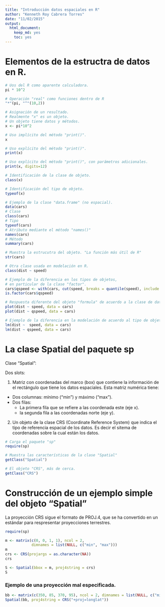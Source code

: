```yaml
---
title: "Introducción datos espaciales en R"
author: "Kenneth Roy Cabrera Torres"
date: "11/02/2015"
output:
  html_document:
    keep_md: yes
    toc: yes
---
```


# Elementos de la estructra de datos en R.

```r
# Uos del R como aparente calculadora.
pi * 10^2

# Operación "real" como funciones dentro de R
"*"(pi, "^"(10,2))

# Asignación de un resultado. 
# Realmente "x" es un objeto.
# Un objeto tiene datos y métodos.
x <- pi*10^2

# Uso implícito del método "print()".
x

# Uso explícito del método "print()".
print(x)

# Uso explícito del método "print()", con parámetros adicionales.
print(x, digits=12)

# Identificación de la clase de objeto.
class(x)

# Identificación del tipo de objeto.
typeof(x)

# Ejemplo de la clase "data.frame" (no espacial).
data(cars)
# Clase
class(cars)
# Tipo
typeof(cars)
# Atributo mediante el método "names()"
names(cars)
# Método
summary(cars)

# Muestra la estrucutra del objeto. "La función más útil de R"
str(cars)

# Otra clase usada en modelación en R.
class(dist ~ speed)

# Ejemplo de la diferencia en los tipos de objetos,
# en particular de la clase "factor".
cars$qspeed <- with(cars, cut(speed, breaks = quantile(speed), include.lowest = TRUE))
is.factor(cars$qspeed)

# Respuesta diferente del objeto "formula" de acuerdo a la clase de datos.
plot(dist ~ speed, data = cars)
plot(dist ~ qspeed, data = cars)

# Ejemplo de la diferencia en la modelación de acuerdo al tipo de objeto
lm(dist ~  speed, data = cars)
lm(dist ~ qspeed, data = cars)
```

# La clase **Spatial** del paquete **sp**

Clase "Spatial":

Dos slots:

1. Matriz con coordenadas del marco (box) que contiene la información
de el rectángulo que tiene los datos espaciales.
Esta matriz numérica tiene: 

  - Dos columnas: mínimo ("min") y máximo ("max").
  - Dos filas:
     * La primera fila que se refiere a las coordenada este (eje x).
     * la segunda fila a las coordenadas norte (eje y).

2. Un objeto de la clase CRS (Coordinate Reference System) que indica el tipo de referencia espacial de los datos. Es decir el sitema de coordenadas sobre
la cual están los datos.

```r

# Carga el paquete "sp"
require(sp)

# Muestra las características de la clase "Spatial"
getClass("Spatial")

# El objeto "CRS", más de cerca. 
getClass("CRS")

```

# Construcción de un ejemplo simple del objeto "Spatial"

La proyección CRS sigue el formato de PROJ.4, que se ha convertido en un estándar para respresentar proyecciones terrestres.

```r
require(sp)

m <- matrix(c(0, 0, 1, 1), ncol = 2,
            dimnames = list(NULL, c("min", "max")))
m
crs <- CRS(projargs = as.character(NA))
crs

S <- Spatial(bbox = m, proj4string = crs)
S
```

### Ejemplo de una proyección mal especificada.

```r
bb <- matrix(c(350, 85, 370, 95), ncol = 2, dimnames = list(NULL, c("min","max")))
Spatial(bb, proj4string = CRS("+proj=longlat"))
```


